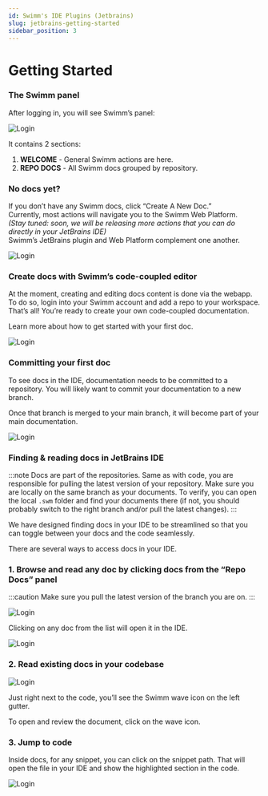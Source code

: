 ```yaml
---
id: Swimm's IDE Plugins (Jetbrains)
slug: jetbrains-getting-started
sidebar_position: 3
---
```


# Getting Started

### The Swimm panel
After logging in, you will see Swimm’s panel:

![Login](../../../static/img/intellij_sidebar_empty.png)

It contains 2 sections:

1. **WELCOME** - General Swimm actions are here.
2. **REPO DOCS** - All Swimm docs grouped by repository.

### No docs yet?

If you don’t have any Swimm docs, click “Create A New Doc.” <br/>
Currently, most actions will navigate you to the Swimm Web Platform.<br/>
*(Stay tuned: soon, we will be releasing more actions that you can do directly in your JetBrains IDE)*<br/>
Swimm’s JetBrains plugin and Web Platform complement one another.

![Login](../../../static/img/VSCODE3.png)

### Create docs with Swimm’s code-coupled editor
At the moment, creating and editing docs content is done via the webapp.<br/>
To do so, login into your Swimm account and add a repo to your workspace. <br/>
That’s all! You’re ready to create your own code-coupled documentation.

Learn more about <Link to="https://docs.swimm.io/docs/getting-started/creating-a-doc/">how to get started with your first doc.</Link>

![Login](../../../static/img/VSCODE4.png)

### Committing your first doc
To see docs in the IDE, documentation needs to be committed to a repository. You will likely want to commit your documentation to a new branch. 

Once that branch is merged to your main branch, it will become part of your main documentation.

![Login](../../../static/img/VSCODE5.png)

### Finding & reading docs in JetBrains IDE

:::note
Docs are part of the repositories. Same as with code, you are responsible for pulling the latest version of your repository. Make sure you are locally on the same branch as your documents. To verify, you can open the local `.swm` folder and find your documents there (if not, you should probably switch to the right branch and/or pull the latest changes).
:::

We have designed finding docs in your IDE to be streamlined so that you can toggle between your docs and the code seamlessly.

There are several ways to access docs in your IDE.

### 1. Browse and read any doc by clicking docs from the “Repo Docs” panel

:::caution
Make sure you pull the latest version of the branch you are on.
:::

![Login](../../../static/img/intellij_sidebar_description.png)

Clicking on any doc from the list will open it in the IDE.

![Login](../../../static/img/intellij_swimm_doc_anatomy.png)

### 2. Read existing docs in your codebase

![Login](../../../static/img/intellij_wave.png)

Just right next to the code, you’ll see the Swimm wave icon on the left gutter.

To open and review the document, click on the wave icon.

### 3. Jump to code
Inside docs, for any snippet, you can click on the snippet path.
That will open the file in your IDE and show the highlighted section in the code.

![Login](../../../static/img/intellij_from_doc_to_code.png)